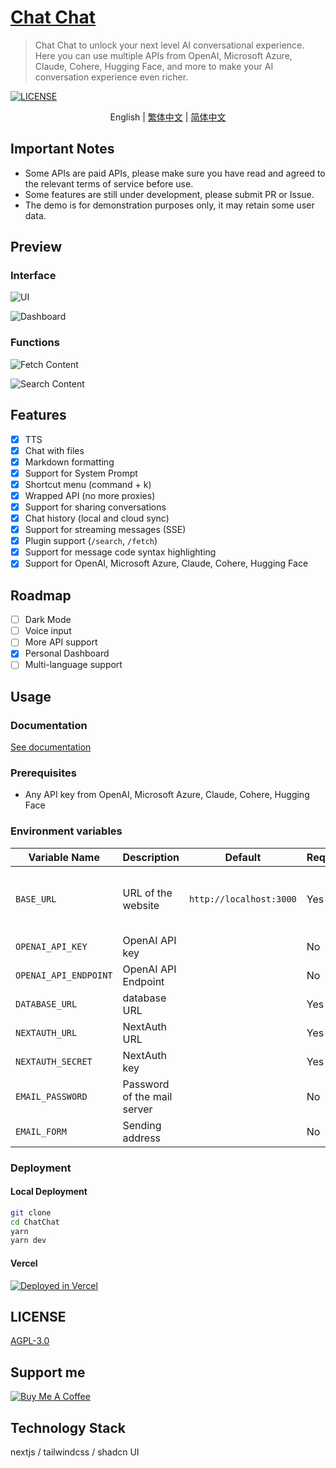 # [Chat Chat](https://chat.okisdev.com)

> Chat Chat to unlock your next level AI conversational experience. Here you can use multiple APIs from OpenAI, Microsoft Azure, Claude, Cohere, Hugging Face, and more to make your AI conversation experience even richer.

[![LICENSE](https://img.shields.io/github/license/okisdev/ChatChat?style=flat-square)](https://github.com/okisdev/ChatChat/blob/master/LICENSE)

<p align='center'>
    <a>English</a> | <a href='README.zh_HK.mdx'>繁体中文</a> | <a href='README.zh_CN.mdx'>简体中文</a>
</p>

## Important Notes

-   Some APIs are paid APIs, please make sure you have read and agreed to the relevant terms of service before use.
-   Some features are still under development, please submit PR or Issue.
-   The demo is for demonstration purposes only, it may retain some user data.

## Preview

### Interface

![UI](https://cdn.harrly.com/project/GitHub/Chat-Chat/img/UI-1.png)

![Dashboard](https://cdn.harrly.com/project/GitHub/Chat-Chat/img/Dashboard-1.png)

### Functions

![Fetch Content](https://cdn.harrly.com/project/GitHub/Chat-Chat/video/fetch.png)

![Search Content](https://cdn.harrly.com/project/GitHub/Chat-Chat/video/search.png)

## Features

-   [x] TTS
-   [x] Chat with files
-   [x] Markdown formatting
-   [x] Support for System Prompt
-   [x] Shortcut menu (command + k)
-   [x] Wrapped API (no more proxies)
-   [x] Support for sharing conversations
-   [x] Chat history (local and cloud sync)
-   [x] Support for streaming messages (SSE)
-   [x] Plugin support (`/search`, `/fetch`)
-   [x] Support for message code syntax highlighting
-   [x] Support for OpenAI, Microsoft Azure, Claude, Cohere, Hugging Face

## Roadmap

-   [ ] Dark Mode
-   [ ] Voice input
-   [ ] More API support
-   [x] Personal Dashboard
-   [ ] Multi-language support

## Usage

### Documentation

[See documentation](https://docs.okis.dev/chat/)

### Prerequisites

-   Any API key from OpenAI, Microsoft Azure, Claude, Cohere, Hugging Face

### Environment variables

| Variable Name         | Description                 | Default                 | Required | Description                                |
| --------------------- | --------------------------- | ----------------------- | -------- | ------------------------------------------ |
| `BASE_URL`            | URL of the website          | `http://localhost:3000` | Yes      | Required for deployment on other platforms |
| `OPENAI_API_KEY`      | OpenAI API key              |                         | No       |
| `OPENAI_API_ENDPOINT` | OpenAI API Endpoint         |                         | No       |
| `DATABASE_URL`        | database URL                |                         | Yes      |                                            |
| `NEXTAUTH_URL`        | NextAuth URL                |                         | Yes      |                                            |
| `NEXTAUTH_SECRET`     | NextAuth key                |                         | Yes      |                                            |
| `EMAIL_PASSWORD`      | Password of the mail server |                         | No       |
| `EMAIL_FORM`          | Sending address             |                         | No       |

### Deployment

#### Local Deployment

```bash
git clone
cd ChatChat
yarn
yarn dev
```

#### Vercel

[![Deployed in Vercel](https://vercel.com/button)](https://vercel.com/import/project?template=https://github.com/okisdev/ChatChat)

## LICENSE

[AGPL-3.0](./LICENSE)

## Support me

[![Buy Me A Coffee](https://www.buymeacoffee.com/assets/img/custom_images/orange_img.png)](https://www.buymeacoffee.com/okisdev)

## Technology Stack

nextjs / tailwindcss / shadcn UI
